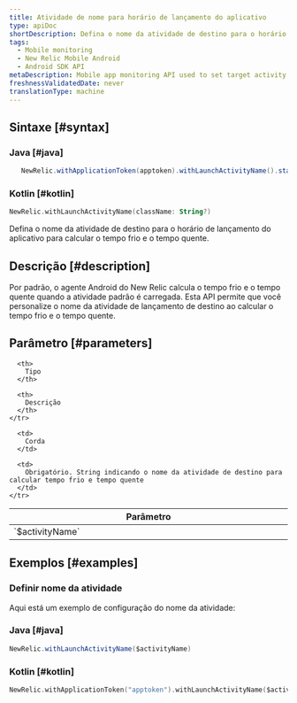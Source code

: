 ```yaml
---
title: Atividade de nome para horário de lançamento do aplicativo
type: apiDoc
shortDescription: Defina o nome da atividade de destino para o horário de lançamento do aplicativo para calcular o tempo frio e o tempo quente
tags:
  - Mobile monitoring
  - New Relic Mobile Android
  - Android SDK API
metaDescription: Mobile app monitoring API used to set target activity name.
freshnessValidatedDate: never
translationType: machine
---
```


## Sintaxe [#syntax]

### Java [#java]

```java
   NewRelic.withApplicationToken(apptoken).withLaunchActivityName().start(this.getApplication());
```

### Kotlin [#kotlin]

```kotlin
NewRelic.withLaunchActivityName(className: String?)
```

Defina o nome da atividade de destino para o horário de lançamento do aplicativo para calcular o tempo frio e o tempo quente.

## Descrição [#description]

Por padrão, o agente Android do New Relic calcula o tempo frio e o tempo quente quando a atividade padrão é carregada. Esta API permite que você personalize o nome da atividade de lançamento de destino ao calcular o tempo frio e o tempo quente.

## Parâmetro [#parameters]

<table>
  <thead>
    <tr>
      <th width="25%">
        Parâmetro
      </th>

      <th>
        Tipo
      </th>

      <th>
        Descrição
      </th>
    </tr>
  </thead>

  <tbody>
    <tr>
      <td>
        `$activityName`
      </td>

      <td>
        Corda
      </td>

      <td>
        Obrigatório. String indicando o nome da atividade de destino para calcular tempo frio e tempo quente
      </td>
    </tr>
  </tbody>
</table>

## Exemplos [#examples]

### Definir nome da atividade

Aqui está um exemplo de configuração do nome da atividade:

### Java [#java]

```java
NewRelic.withLaunchActivityName($activityName)
```

### Kotlin [#kotlin]

```kotlin
NewRelic.withApplicationToken("apptoken").withLaunchActivityName($activityName).start(applicationContext)
```
